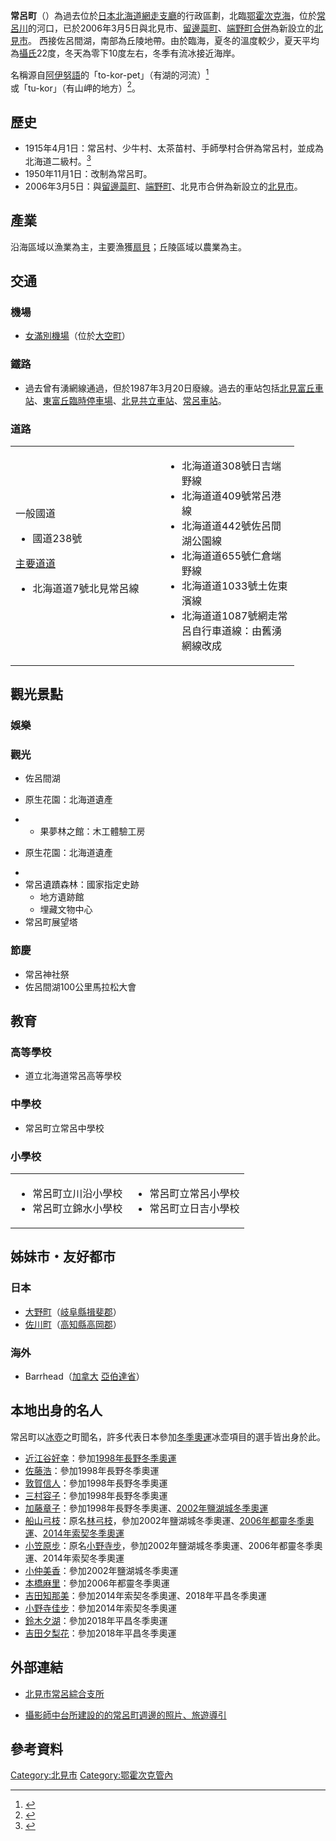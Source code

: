 {{日本町村 (廢除)
| 自治體名=常呂
| 町村=町
| 町村章=[[File:Emblem_of_Tokoro.jpg|100px]]
| 日文原名=常呂町
| 平假名=ところちょう
| 羅馬字拼音=Tokoro-chō
| 廢除時間=2006年3月5日
| 廢除理由=[[新設合併|新設合併]]
| 廢除時處置=北見市、[[留邊蘂町|留邊蘂町]]、[[端野町|端野町]]、'''常呂町'''→[[北見市|北見市]]
| 現在自治體=北見市
| 都道府縣=北海道
| 支廳=網走支廳
| 郡=常呂郡
| 編號=01553-9
| 面積=278.29
| 邊界未定=
| 人口=4,889
| 統計時間=2006年2月28日
| 自治體=[[網走市|網走市]]、[[端野町|端野町]]、[[北見市|北見市]]、[[佐呂間町|佐呂間町]]、[[湧別町|湧別町]]
| 樹=[[花楸|花楸]]
| 花=[[鐵線蓮|鐵線蓮]]
| 其他象徵物=
| 其他象徵=
| 郵遞區號=093-0292
| 所在地=常呂郡常呂町字常呂323番地
| 電話號碼=152-54-2111
| 外部連結=
| 經度=東經144度04分15.1秒
| 緯度=北緯44度07分13.7秒
| 地圖=
| 註記=
}}
'''常呂町'''（{{jpn|j=常呂町|hg=ところちょう|rm=Tokoro chō|f=y}}）為過去位於[[日本|日本]][[北海道|北海道]][[網走支廳|網走支廳]]的行政區劃，北臨[[鄂霍次克海|鄂霍次克海]]，位於[[常呂川|常呂川]]的河口，已於2006年3月5日與北見市、[[留邊蘂町|留邊蘂町]]、[[端野町|端野町]][[市町村合併|合併]]為新設立的[[北見市|北見市]]。 西接佐呂間湖，南部為丘陵地帶。由於臨海，夏冬的溫度較少，夏天平均為[[攝氏|攝氏]]22度，冬天為零下10度左右，冬季有流冰接近海岸。

名稱源自[[阿伊努語|阿伊努語]]的「to-kor-pet」（有湖的河流）<ref>{{Cite web| publisher=北見市常呂綜合支所| title=常呂地區的歷史和風土| url=http://www.city.kitami.lg.jp/tok_gaiyoumokuji/gaiyoumokuji.htm| accessdate=2007年5月27日| language=ja| deadurl=yes| archiveurl=https://web.archive.org/web/20070927202328/http://www.city.kitami.lg.jp/tok_gaiyoumokuji/gaiyoumokuji.htm| archivedate=2007年9月27日}}</ref>或「tu-kor」（有山岬的地方）<ref>{{Cite web|url=http://www.pref.hokkaido.lg.jp/ks/ass/grp/8190P.pdf|title=アイヌ語地名リスト|accessdate=2017-08-17|author=北海道庁|date=|publisher=北海道庁|archive-date=2018-04-17|archive-url=https://web.archive.org/web/20180417012730/http://www.pref.hokkaido.lg.jp/ks/ass/grp/8190P.pdf|dead-url=no}}</ref>。

==歷史==
*1915年4月1日：常呂村、少牛村、太茶苗村、手師學村合併為常呂村，並成為北海道二級村。<ref>{{Cite web|url=http://homepage1.nifty.com/ishato/tiri/sityoson/01hokkai/01_hokkai21.htm#soya |title=市町村的變遷 - 北海道［道東・道北］ |publisher=ISSIE |accessdate=2008年7月12日 |language=ja |deadurl=yes |archiveurl=https://web.archive.org/web/20091001194212/http://homepage1.nifty.com/ishato/tiri/sityoson/01hokkai/01_hokkai21.htm |archivedate=2009年10月1日 }}</ref>
*1950年11月1日：改制為常呂町。
*2006年3月5日：與[[留邊蘂町|留邊蘂町]]、[[端野町|端野町]]、北見市合併為新設立的[[北見市|北見市]]。

==產業==
沿海區域以漁業為主，主要漁獲[[扇貝|扇貝]]；丘陵區域以農業為主。

==交通==
===機場===
*[[女滿別機場|女滿別機場]]（位於[[大空町|大空町]]）

===鐵路===
*過去曾有湧網線通過，但於1987年3月20日廢線。過去的車站包括[[北見富丘車站|北見富丘車站]]、[[東富丘臨時停車場|東富丘臨時停車場]]、[[北見共立車站|北見共立車站]]、[[常呂車站|常呂車站]]。

===道路===

{| width="90%"
|-----
| valign="top" width="50%" |
;一般國道
*國道238號
;[[主要地方道|主要道道]]
*北海道道7號北見常呂線
| valign="top" |
*北海道道308號日吉端野線
*北海道道409號常呂港線
*北海道道442號佐呂間湖公園線
*北海道道655號仁倉端野線
*北海道道1033號土佐東濱線
*北海道道1087號網走常呂自行車道線：由舊湧網線改成
|}

==觀光景點==
===娛樂===
=== 觀光 ===
*佐呂間湖 
* {{lang|ja|ワッカ}}原生花園：北海道遺產
* {{lang|ja|道の駅おんねゆ溫泉}}
** 果夢林之館：木工體驗工房
* {{lang|ja|ワッカ}}原生花園：北海道遺產
* {{lang|ja|ワッカネイチャーセンター}}
* 常呂遺蹟森林：國家指定史跡
** 地方遺跡館
** 埋藏文物中心
* 常呂町展望塔

=== 節慶 ===
*常呂神社祭
*佐呂間湖100公里馬拉松大會

==教育==
===高等學校===
*道立北海道常呂高等學校

===中學校===
*常呂町立常呂中學校

===小學校===

{| width="90%"
|-----
| valign="top" width="50%" |
*常呂町立川沿小學校
*常呂町立錦水小學校
| valign="top" width="50%" |
*常呂町立常呂小學校
*常呂町立日吉小學校
|}

==姊妹市・友好都市==
===日本===
*[[大野町|大野町]]（[[岐阜縣|岐阜縣]][[揖斐郡|揖斐郡]]）
*[[佐川町|佐川町]]（[[高知縣|高知縣]][[高岡郡|高岡郡]]）

===海外===
*{{flagicon|Canada}}Barrhead（[[加拿大|加拿大]] [[亞伯達省|亞伯達省]]）

==本地出身的名人==
常呂町以[[冰壺|冰壺]]之町聞名，許多代表日本參加[[冬季奧林匹克運動會|冬季奧運]]冰壶項目的選手皆出身於此。
* [[近江谷好幸|近江谷好幸]]：參加[[1998年冬季奧林匹克運動會|1998年長野冬季奧運]]
* [[佐藤浩|佐藤浩]]：參加1998年長野冬季奧運
* [[敦賀信人|敦賀信人]]：參加1998年長野冬季奧運
* [[三村容子|三村容子]]：參加1998年長野冬季奧運
* [[關和章子|加藤章子]]：參加1998年長野冬季奧運、[[2002年冬季奧林匹克運動會|2002年鹽湖城冬季奧運]]
* [[船山弓枝|船山弓枝]]：原名[[林弓枝|林弓枝]]，參加2002年鹽湖城冬季奧運、[[2006年冬季奧林匹克運動會|2006年都靈冬季奧運]]、[[2014年冬季奧林匹克運動會|2014年索契冬季奧運]]
* [[小笠原步|小笠原步]]：原名[[小野寺步|小野寺步]]，參加2002年鹽湖城冬季奧運、2006年都靈冬季奧運、2014年索契冬季奧運
* [[小仲美香|小仲美香]]：參加2002年鹽湖城冬季奧運
* [[本橋麻里|本橋麻里]]：參加2006年都靈冬季奧運
*[[吉田知那美|吉田知那美]]：參加2014年索契冬季奧運、2018年平昌冬季奧運
*[[小野寺佳步|小野寺佳步]]：參加2014年索契冬季奧運
*[[鈴木夕湖|鈴木夕湖]]：參加2018年平昌冬季奧運
*[[吉田夕梨花|吉田夕梨花]]：參加2018年平昌冬季奧運

==外部連結==
*{{Ja icon}}[https://web.archive.org/web/20070518132327/http://www.city.kitami.lg.jp/tok_top/top.htm 北見市常呂綜合支所]
*{{Ja icon}}[http://www.atuy-un-to.com/ 攝影師中台所建設的的常呂町週邊的照片、旅遊導引] {{Wayback|url=http://www.atuy-un-to.com/ |date=20210612164201 }}

==參考資料==
<div style="font-size: 85%">
<references />
</div>

{{網走支廳}}
{{Authority control}}

[[Category:北見市|Category:北見市]]
[[Category:鄂霍次克管內|Category:鄂霍次克管內]]